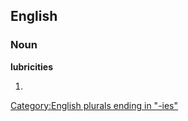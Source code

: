 ==English==

===Noun===
'''lubricities'''

# {{plural of|[[lubricity]]}}

[[Category:English plurals ending in "-ies"]]